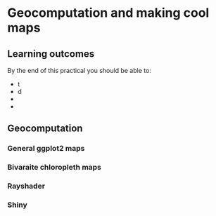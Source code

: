 # Geocomputation and making cool maps

## Learning outcomes

By the end of this practical you should be able to:

* t
* d
* 
* 

## Geocomputation 



### General ggplot2 maps




### Bivaraite chloropleth maps

### Rayshader

### Shiny

